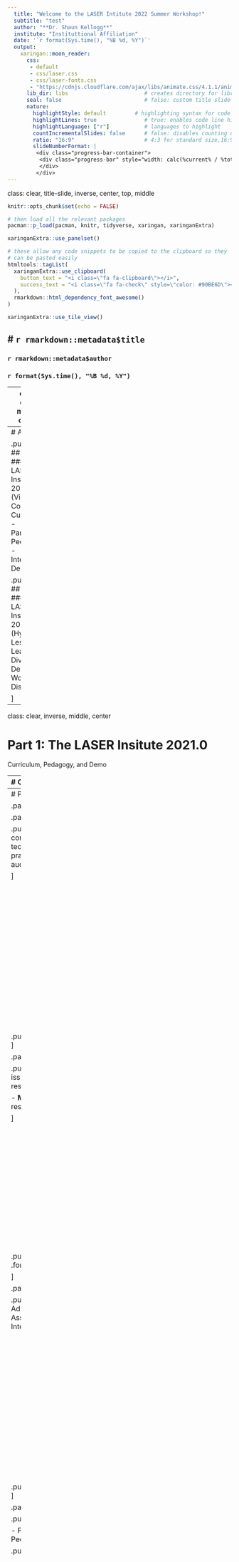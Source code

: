 ```yaml
---
  title: "Welcome to the LASER Intitute 2022 Summer Workshop!"
  subtitle: "test" 
  author: "**Dr. Shaun Kellogg**"
  institute: "Instituttional Affiliation"
  date: '`r format(Sys.time(), "%B %d, %Y")`'
  output:
    xaringan::moon_reader:
      css:
       - default
       - css/laser.css
       - css/laser-fonts.css
       - "https://cdnjs.cloudflare.com/ajax/libs/animate.css/4.1.1/animate.min.css"
      lib_dir: libs                        # creates directory for libraries
      seal: false                          # false: custom title slide
      nature:
        highlightStyle: default         # highlighting syntax for code
        highlightLines: true               # true: enables code line highlighting
        highlightLanguage: ["r"]           # languages to highlight
        countIncrementalSlides: false      # false: disables counting of incremental slides
        ratio: "16:9"                      # 4:3 for standard size,16:9
        slideNumberFormat: |
         <div class="progress-bar-container">
          <div class="progress-bar" style="width: calc(%current% / %total% * 100%);">
          </div>
         </div>
---
```

class: clear, title-slide, inverse, center, top, middle

```r
knitr::opts_chunk$set(echo = FALSE)
```

```r
# then load all the relevant packages
pacman::p_load(pacman, knitr, tidyverse, xaringan, xaringanExtra)
```

```r
xaringanExtra::use_panelset()
```

```r
# these allow any code snippets to be copied to the clipboard so they 
# can be pasted easily
htmltools::tagList(
  xaringanExtra::use_clipboard(
    button_text = "<i class=\"fa fa-clipboard\"></i>",
    success_text = "<i class=\"fa fa-check\" style=\"color: #90BE6D\"></i>",
  ),
  rmarkdown::html_dependency_font_awesome()
)
```
```r
xaringanExtra::use_tile_view()

```

# `r rmarkdown::metadata$title`
----
### `r rmarkdown::metadata$author`
### `r format(Sys.time(), "%B %d, %Y")`


---
class: clear, middle, center

<img src="img/team_2022.png" height="450px"/>


---
# Agenda

.pull-left[
## Part 1
### The LASER Institute 2021.0 (Virtual) 
- Core Curriculum 
- Pandemic Pedagogy   
- Interactive Demo  
]

.pull-right[
## Part 2 
### LASER Institute 2022.0 (Hybrid) 
- Lessons Learned
- Diving Deeper   
- Workshop Discussion

]


---
class: clear, inverse, middle, center

# Part 1: The LASER Insitute 2021.0 

Curriculum, Pedagogy, and Demo


---
# Core Curriculum 

.panelset[


.panel[.panel-name[Program Goals]

1. **Disciplinary Knowledge**: Deepen understanding of LA methodologies, literature, applications and ethical issues as they relate to STEM education and equity.

2. **Technical Skills:** Develop proficiency with R,  GitHub and other tools for collaboration, reproducible research and computational analysis.

3. **Social Capital:** Expand their professional networks, connecting with researchers and experts in LA related fields, as well as other scholars focused on STEM education.

]

.panel[.panel-name[Content Areas]

.pull-left[
### Discplinary
- [What is LA?](https://youtu.be/gKM3T_CzC10) 
- Data Sources in LA
- Research-Practice Partnerships
- Analytics Workflows
- Legal & Ethical Considerations
]


.pull-right[
### Methodological
- Foundational Skills
- Machine Learning
- Text Mining
- Network Analysis
]

]


.panel[.panel-name[Learning Objectives]

- Identify STEM research **questions/problems** addressed by LA

- Work with new types of STEM **data sources** these questions/problems

- Apply **computational techniques** to prepare, explore and model STEM data

- Evaluate the **technical feasibility and ethical issues** associated with these data and techniques

- Develop a **collaborative research agenda** in that seeks to address challenges in STEM education from a LA lens

]

]


---
# Pandemic Pedagogy

.panelset[

.panel[.panel-name[Learning Labs]

.pull-left[
Provide hands-on experience with R to: 
- conduct reproducible research 
- apply computational techniques
- work with big (and small) data 
- solve practical problems 
- communicate findings to varied audiences

]

.pull-right[
<img src="img/learning-labs.png" height="350px"/>
]
]



.panel[.panel-name[Guest Speakers]

.pull-left[
Discuss topics addressing both: 
- **Disciplinary** issues and concepts that distinguish LA from other research and teaching fields

- **Methodological** overviews and applications in their own research and practice

]

.pull-right[
<img src="img/laser-keynote.png" height="300px"/>
.font80[.center[[2021 LASER Keynote](https://youtu.be/gKM3T_CzC10)]]
]



]

.panel[.panel-name[Affinity Groups]

.pull-left[
Foster collaborations around shared goals, like: 
- Advanced Technologies
- Engagement Online
- Assessment and LA
- Social and Affective Domains  
- Intersection of DEI and LA
]

.pull-right[
<img src="img/affinity-groups.png" height="350px"/>
]
]




.panel[.panel-name[Online Community]

.pull-left[
Provide follow-up through:

- Facilitated discussions 
- Zoom webinars & workshops
- Peer review activities
- Resource repository 
]

.pull-right[<img style="float: left; padding: 25px;" src="img/scholarslack.png" height="400px"/>]

]

]


---
class: clear, middle, center

.center[ ## .font130[.navy[.center[**Interactive Demo!**]]]

https://go.ncsu.edu/pprs-demo
]

---
class: clear, inverse, middle, center

# Part 2: The LASER Insitute 2022.0 

Lessons Learned, Instructional Shifts, and Discussion


---
# Lessons Learned

.panelset[

.panel[.panel-name[Disciplinary Knowledge]


.pull-left[
## All Aboard

<img src="img/lines.png" height="300px"/>

]


.pull-right[
## Digging Deeper
*“...it would have been helpful to have to select one ‘track’ so we could have **opportunities to really deepen our understanding of one method** and get some additional hands-on time with it.”*
]

]


.panel[.panel-name[Tech(nical) Skills]


.pull-left[
## impRoved proficiency
- *"**I understand R more closely now** and the myriad functions and features that can be used to wrangle, clean, and visualize data."*

- *“**The labs were critical** in developing my proficiency, particularly with the guidance of an instructor present."*
]


.pull-right[
## Too Much Tech

<img style="float: left; padding: 30px;" src="img/Rlogo.png" height="125px"/>

<img style="float: left; padding: 30px;" src="img/moodle.png" height="125px"/>

<img style="float: left; padding: 30px;" src="img/zoom.png" height="125px"/>

<img style="float: left; padding: 30px;" src="img/flipgrid.png" height="125px"/>

<img style="float: left; padding: 30px;" src="img/Octocat.png" height="125px"/>

<img style="float: left; padding: 30px;" src="img/slack.png" height="125px"/>

<img style="float: left; padding: 30px;" src="img/poll-everywhere.png" height="125px"/>

<img style="float: left; padding: 30px;" src="img/twitter-api.png" height="125px"/>

]
]



.panel[.panel-name[Social Capital]
.pull-left[
## A Good Start 
*“Just by **working with others in the labs and having discussions in the affinity groups was very helpful.** I've gained some LinkedIn and Twitter connections and have looked forward to that."*

]


.pull-right[
## Sustaining Connections
*“I think regular check-ins and additional workshops throughout the year will be very helpful... **organize meetups or invite scholars to virtual events** over the next year and collaboration will continue to grow stronger.”
”*
]

]


]

---
# Diving Deeper

.panelset[

.panel[.panel-name[Learning Labs]
Each Content Area (e.g. Data Viz, Text Mining, Machine Learning) will consist of four progressively sequenced Learning Labs that include: 
- **Intro Workshop** to summarize core concepts and practice key R skills
- **Essential reading(s)** and discussions that unpack core concepts
- **Guided practice** with key R skills consisting of a [Case Study](https://laser-institute.github.io/aera-workshop/pages/text-mining-demo.html) (ML, TM, and SNA) or [tutorial](https://rstudio.cloud/learn/primers) (FLA, VIZ)
- **Independent analysis** that applies the concepts/skills to a dataset provided or their own 
- A **badge/microcredential** that demonstrates their competency


]


.panel[.panel-name[Guest Speakers]

Our Guest Speaker series will feature authors of the recently updated [Handbook of Learning Analytics](https://www.solaresearch.org/publications/hla-22/) presented by their author(s) presenting topics such as: 
- What is learning analytics?
- Learning Analytics for Understanding and Supporting Collaboration
- Data Literacy and Learning Analytics
- Learning Analytics and Learning at Scale
- Fairness, Absence of Bias, and Equity in Learning Analytics

]



.panel[.panel-name[Community Building]

We've partnered with [Participate, Inc.](https://www.participate.com) to help us: 
- develop in-person and online **community-building activities**
- organize **affinity groups** for collaborative research 
- structure monthly **progress updates** with scholars
- facilitate online **discussions forums** 

]


]


---
class: clear, middle, center

.center[ ## .font130[.navy[.center[**Summer Workshop Discussion**]]]

https://go.ncsu.edu/laser-schedule
]


---
class: clear, center

## .font130[.center[**Thank you!**]]


.center[<img style="border-radius:50%;" src="img/shaun.jpeg" height="200px"/><br/>**Shaun Kellogg**<br/><mailto:sbkellog@ncsu.edu>]

.pull-left-narrow[.center[<img style="border-radius: 50%;" src="https://www.nsf.gov/images/logos/NSF_4-Color_bitmap_Logo.png" height="150px"/> ]]

.pull-right-wide[
.left[.font70[

This work was supported by the National Science Foundation grant DRL-2025090 (ECR:BCSER). Any opinions, findings, and conclusions expressed in this material are those of the authors and do not necessarily reflect the views of the National Science Foundation.
]]
]